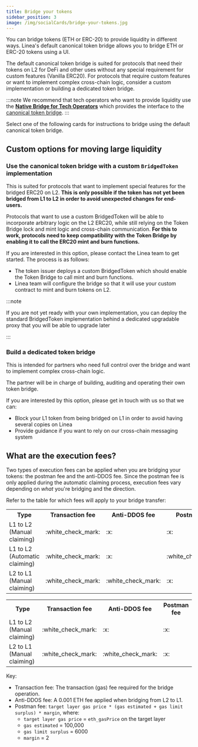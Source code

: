 ```yaml
---
title: Bridge your tokens
sidebar_position: 3
image: /img/socialCards/bridge-your-tokens.jpg
---
```



You can bridge tokens (ETH or ERC-20) to provide liquidity in different ways. Linea's default 
canonical token bridge allows you to bridge ETH or ERC-20 tokens using a UI.

The default canonical token bridge is suited for protocols that need their tokens on L2 for
DeFi and other uses without any special requirement for custom features (Vanilla ERC20). For protocols
that require custom features or want to implement complex cross-chain logic, consider a custom
implementation or building a dedicated token bridge.

:::note
We recommend that tech operators who want to provide liquidity use the
[**Native Bridge for Tech Operators**](https://bridge.linea.build/) which provides the interface to
the [canonical token bridge](../../../technology/canonical-token-bridge.mdx).
:::

Select one of the following cards for instructions to bridge using the default canonical token bridge.

<DocCardList />

## Custom options for moving large liquidity

### Use the canonical token bridge with a custom `BridgedToken` implementation

This is suited for protocols that want to implement special features for the bridged ERC20 on L2.
**This is only possible if the token has not yet been bridged from L1 to L2 in order to avoid
unexpected changes for end-users.**

Protocols that want to use a custom BridgedToken will be able to incorporate arbitrary logic on the L2
ERC20, while still relying on the Token Bridge lock and mint logic and cross-chain communication.
**For this to work, protocols need to keep compatibility with the Token Bridge by enabling it to call the ERC20 mint and burn functions.**

If you are interested in this option, please contact the Linea team to get started. The process is as follows:

- The token issuer deploys a custom BridgedToken which should enable the Token Bridge to call mint and burn functions.
- Linea team will configure the bridge so that it will use your custom contract to mint and burn tokens on L2.

:::note

If you are not yet ready with your own implementation, you can deploy the standard BridgedToken implementation behind a dedicated upgradable proxy that you will be able to upgrade later

:::

### Build a dedicated token bridge

This is intended for partners who need full control over the bridge and want to implement complex cross-chain logic.

The partner will be in charge of building, auditing and operating their own token bridge.

If you are interested by this option, please get in touch with us so that we can:

- Block your L1 token from being bridged on L1 in order to avoid having several copies on Linea
- Provide guidance if you want to rely on our cross-chain messaging system

## What are the execution fees?

Two types of execution fees can be applied when you are bridging your tokens: the postman fee and 
the anti-DDOS fee. Since the postman fee is only applied during the automatic claiming process, 
execution fees vary depending on _what_ you're bridging and the direction.

Refer to the table for which fees will apply to your bridge transfer: 

<Tabs className="my-tabs">
    <TabItem value="ETH" label="ETH">
        <table>
            <tr>
                <th>Type</th>
                <th>Transaction fee</th>
                <th>Anti-DDOS fee</th>
                <th>Postman fee</th>
            </tr>
            <tr>
                <td>L1 to L2 (Manual claiming)</td>
                <td>:white_check_mark:</td>
                <td>:x:</td>
                <td>:x:</td>
            </tr>
            <tr>
                <td>L1 to L2 (Automatic claiming)</td>
                <td>:white_check_mark:</td>
                <td>:x:</td>
                <td>:white_check_mark:</td>
            </tr>
            <tr>
                <td>L2 to L1 (Manual claiming)</td>
                <td>:white_check_mark:</td>
                <td>:white_check_mark:</td>
                <td>:x:</td>
            </tr>
        </table>
    </TabItem>
    <TabItem value="ERC-20" label="ERC-20">
        <table>
            <tr>
                <th>Type</th>
                <th>Transaction fee</th>
                <th>Anti-DDOS fee</th>
                <th>Postman fee</th>
            </tr>
            <tr>
                <td>L1 to L2 (Manual claiming)</td>
                <td>:white_check_mark:</td>
                <td>:x:</td>
                <td>:x:</td>
            </tr>
            <tr>
                <td>L2 to L1 (Manual claiming)</td>
                <td>:white_check_mark:</td>
                <td>:white_check_mark:</td>
                <td>:x:</td>
            </tr>
        </table>
    </TabItem>
</Tabs>

Key:
- Transaction fee: The transaction (gas) fee required for the bridge operation.
- Anti-DDOS fee: A 0.001 ETH fee applied when bridging from L2 to L1.
- Postman fee: `target layer gas price * (gas estimated + gas limit surplus) * margin`, where:
  - `target layer gas price` = `eth_gasPrice` on the target layer
  - `gas estimated` = 100,000
  - `gas limit surplus` = 6000
  - `margin` = 2
